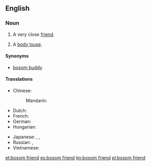 ==English==

===Noun===
{{en-noun|sg=[[bosom]] [[friend]]}}

# A very close [[friend]].
# {{slang|euphemistic}} A [[body louse]].

====Synonyms====
* {{sense|very close friend}} [[bosom buddy]]

====Translations====
{{trans-top|very close friend}}
* Chinese:
*: Mandarin: {{t|zh|知己|tr=zhījǐ|sc=Hani}}
* Dutch: {{t-|nl|getrouwe|m|f}}
* French: {{t|fr|ami(e) intime|m|f}}
* German: {{t|de|Busenfreund|m}}
* Hungarian: {{t+|hu|kebelbarát}}
{{trans-mid}}
* Japanese: {{t|ja|親友|tr=しんゆう, shin'yū|sc=Jpan}}, {{t|ja|親しい友達|tr=したしいともだち, shitashii tomodachi|sc=Jpan}}, {{t|ja|心安い友人|tr=こころやすいゆうじん, kokoroyasui yūjin|sc=Jpan}}
* Russian: {{t|ru|закадычный друг|m|tr=zakadýčnyj drug|sc=Cyrl}}, {{t|ru|близкий друг|m|tr=blízkij drug|sc=Cyrl}}
* Vietnamese: {{t+|vi|tri kỷ|xs=Vietnamese}}
{{trans-bottom}}

[[et:bosom friend]]
[[es:bosom friend]]
[[kn:bosom friend]]
[[pl:bosom friend]]